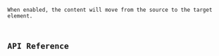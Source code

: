 ---
---


<Preview client:load>
	<Fragment slot="preview">
		<Default client:visible />
	</Fragment>
	<Fragment slot="code">
		<Code code={DefaultRaw} lang="svelte" />
	</Fragment>
</Preview>

When enabled, the content will move from the source to the target element.

## API Reference

<ApiTable />
